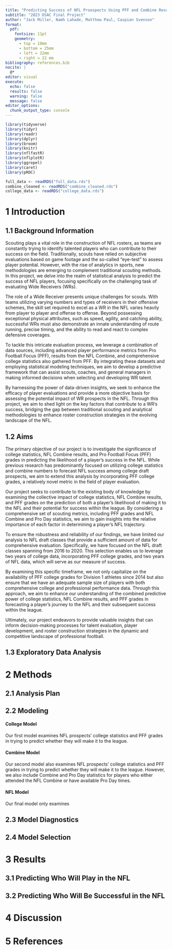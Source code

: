 ```yaml
---
title: "Predicting Success of NFL Proespects Using PFF and Combine Results"
subtitle: "2023 DSAC Final Project"
author: "Jack Miller, Namh Lahade, Matthew Paul, Caspian Svenson"
format:
  pdf:
    fontsize: 11pt
    geometry:
      - top = 10mm
      - bottom = 25mm
      - left = 22mm
      - right = 22 mm
bibliography: references.bib
nocite: |
  @*
editor: visual
execute:
  echo: false
  results: false
  warning: false
  message: false
editor_options: 
  chunk_output_type: console
---
```


```r
library(tidyverse)
library(tidyr)
library(readr)
library(dplyr)
library(broom)
library(knitr)
library(nflfastR)
library(nflplotR)
library(ggrepel)
library(caret)
library(pROC)
```

```r
full_data <- readRDS("full_data.rds")
combine_cleaned <- readRDS("combine_cleaned.rds")
college_data <- readRDS("college_data.rds")
```

# 1 Introduction

## 1.1 Background Information

Scouting plays a vital role in the construction of NFL rosters, as teams are constantly trying to identify talented players who can contribute to their success on the field. Traditionally, scouts have relied on subjective evaluations based on game footage and the so-called "eye-test" to assess player potential. However, with the rise of analytics in sports, new methodologies are emerging to complement traditional scouting methods. In this project, we delve into the realm of statistical analysis to predict the success of NFL players, focusing specifically on the challenging task of evaluating Wide Receivers (WRs).

The role of a Wide Receiver presents unique challenges for scouts. With teams utilizing varying numbers and types of receivers in their offensive schemes, the skill set required to excel as a WR in the NFL varies heavily from player to player and offense to offense. Beyond possessing exceptional physical attributes, such as speed, agility, and catching ability, successful WRs must also demonstrate an innate understanding of route running, precise timing, and the ability to read and react to complex defensive coverages.

To tackle this intricate evaluation process, we leverage a combination of data sources, including advanced player performance metrics from Pro Football Focus (PFF), results from the NFL Combine, and comprehensive college statistics also gathered from PFF. By integrating these datasets and employing statistical modeling techniques, we aim to develop a predictive framework that can assist scouts, coaches, and general managers in making informed decisions when selecting and developing WR talent.

By harnessing the power of data-driven insights, we seek to enhance the efficacy of player evaluations and provide a more objective basis for assessing the potential impact of WR prospects in the NFL. Through this project, we aim to shed light on the key factors that contribute to a WR's success, bridging the gap between traditional scouting and analytical methodologies to enhance roster construction strategies in the evolving landscape of the NFL.

## 1.2 Aims

The primary objective of our project is to investigate the significance of college statistics, NFL Combine results, and Pro Football Focus (PFF) grades in predicting the likelihood of a player's success in the NFL. While previous research has predominantly focused on utilizing college statistics and combine numbers to forecast NFL success among college draft prospects, we aim to extend this analysis by incorporating PFF college grades, a relatively novel metric in the field of player evaluation.

Our project seeks to contribute to the existing body of knowledge by examining the collective impact of college statistics, NFL Combine results, and PFF grades on the prediction of both a player's likelihood of making it to the NFL and their potential for success within the league. By considering a comprehensive set of scouting metrics, including PFF grades and NFL Combine and Pro Day statistics, we aim to gain insights into the relative importance of each factor in determining a player's NFL trajectory.

To ensure the robustness and reliability of our findings, we have limited our analysis to NFL draft classes that provide a sufficient amount of data for comprehensive evaluation. Specifically, we have focused on the NFL draft classes spanning from 2016 to 2020. This selection enables us to leverage two years of college data, incorporating PFF college grades, and two years of NFL data, which will serve as our measure of success.

By examining this specific timeframe, we not only capitalize on the availability of PFF college grades for Division 1 athletes since 2014 but also ensure that we have an adequate sample size of players with both comprehensive college and professional performance data. Through this approach, we aim to enhance our understanding of the combined predictive power of college statistics, NFL Combine results, and PFF grades in forecasting a player's journey to the NFL and their subsequent success within the league.

Ultimately, our project endeavors to provide valuable insights that can inform decision-making processes for talent evaluation, player development, and roster construction strategies in the dynamic and competitive landscape of professional football.

## 1.3 Exploratory Data Analysis



# 2 Methods

## 2.1 Analysis Plan

## 2.2 Modeling

#### College Model

Our first model examines NFL prospects' college statistics and PFF grades in trying to predict whether they will make it to the league.

#### Combine Model

Our second model also examines NFL prospects' college statistics and PFF grades in trying to predict whether they will make it to the league. However, we also include Combine and Pro Day statistics for players who either attended the NFL Combine or have available Pro Day times.

#### NFL Model

Our final model only examines

## 2.3 Model Diagnostics

## 2.4 Model Selection

# 3 Results

## 3.1 Predicting Who Will Play in the NFL

## 3.2 Predicting Who Will Be Successful in the NFL

# 4 Discussion

# 5 References
